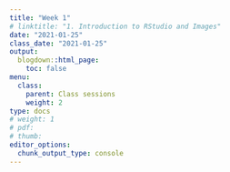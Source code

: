 ```yaml
---
title: "Week 1"
# linktitle: "1. Introduction to RStudio and Images"
date: "2021-01-25"
class_date: "2021-01-25"
output:
  blogdown::html_page:
    toc: false
menu:
  class:
    parent: Class sessions
    weight: 2
type: docs
# weight: 1 
# pdf: 
# thumb: 
editor_options: 
  chunk_output_type: console
---
```


<!--
## Slides

### Introduction

<a href="../../slides/10_Introduction.html#1" target="_blank">Lecture slides in HTML format</a>

```r
knitr::include_url('../../slides/10_Introduction.html#1')
```

### Getting started with R and RStudio

<a href="../../slides/11_Getting_started_with_R_Rstudio.html#1" target="_blank">Lecture slides in HTML format</a>

```r
knitr::include_url('../../slides/11_Getting_started_with_R_Rstudio.html#1')
```
-->
